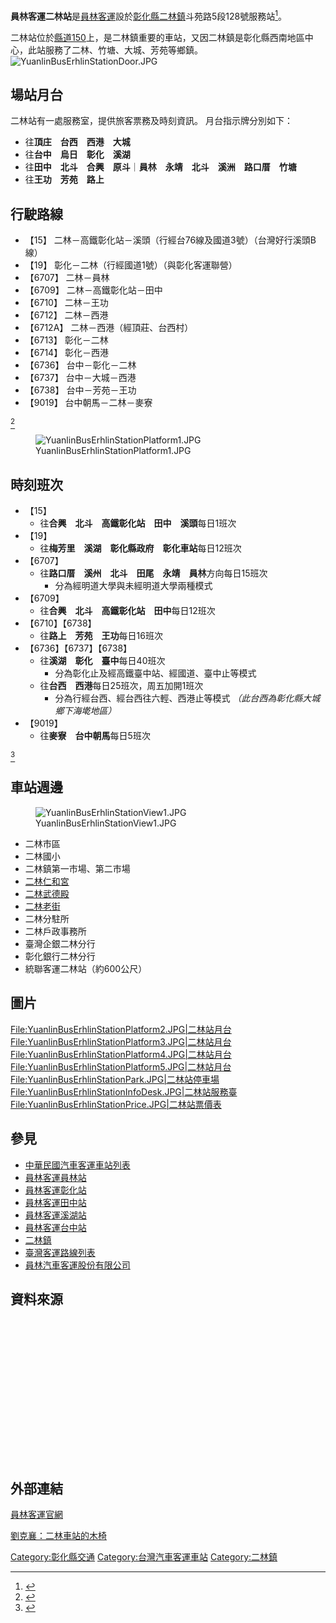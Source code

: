 {{Infobox 轉運站
|name= [[員林客運|員林客運]]二林站
|logo=
|image= [[File:YuanlinBusErhlinStation1.JPG|300px]][[File:YuanlinBusErhlinStation2.JPG|300px]]
|location= {{TWN}}[[彰化縣|彰化縣]][[二林鎮|二林鎮]]
|road= 斗苑路
|opendate= 
|closedate= 
|built= 
|est_completion= 
|howtobuild= 
|floor= 
|use= 員林客運公車路線
|terminate= 
|via= 
}}
'''員林客運二林站'''是[[員林客運|員林客運]]設於[[彰化縣|彰化縣]][[二林鎮|二林鎮]]斗苑路5段128號服務站<ref>{{Cite web |url=http://tw.bizpo.net/node/16502 |title=二林站地址 |accessdate=2011-12-26 |archive-date=2019-05-18 |archive-url=https://web.archive.org/web/20190518223955/https://tw.bizpo.net/node/16502 |dead-url=no }}</ref>。

二林站位於[[縣道150號|縣道150]]上，是二林鎮重要的車站，又因二林鎮是彰化縣西南地區中心，此站服務了二林、竹塘、大城、芳苑等鄉鎮。
[[File:YuanlinBusErhlinStationDoor.JPG|thumb]]

==場站月台==
二林站有一處服務室，提供旅客票務及時刻資訊。
月台指示牌分別如下：
*往'''頂庄　台西　西港　大城'''
*往'''台中　烏日　彰化　溪湖'''
*往'''田中　北斗　合興　原斗'''｜'''員林　永靖　北斗　溪洲　路口厝　竹塘'''
*往'''王功　芳苑　路上'''

==行駛路線==
*【15】 二林－高鐵彰化站－溪頭（行經台76線及國道3號）（台灣好行溪頭B線）
*【19】 彰化－二林（行經國道1號）（與彰化客運聯營）
*【6707】 二林－員林
*【6709】 二林－高鐵彰化站－田中
*【6710】 二林－王功
*【6712】 二林－西港
*【6712A】 二林－西港（經頂莊、台西村）
*【6713】 彰化－二林
*【6714】 彰化－西港
*【6736】 台中－彰化－二林
*【6737】 台中－大城－西港 
*【6738】 台中－芳苑－王功
*【9019】 台中朝馬－二林－麥寮
<ref>{{Cite web |url=http://www.ylbus.com.tw/ie/p03.htm |title=二林站路線 |accessdate=2011-12-26 |archive-date=2006-08-25 |archive-url=https://web.archive.org/web/20060825161414/http://www.ylbus.com.tw/ie/p03.htm |dead-url=yes }}</ref>

[[File:YuanlinBusErhlinStationPlatform1.JPG|thumb]]

==時刻班次==
*【15】
**往'''合興　北斗　高鐵彰化站　田中　溪頭'''每日1班次
*【19】
**往'''梅芳里　溪湖　彰化縣政府　彰化車站'''每日12班次
*【6707】
**往'''路口厝　溪州　北斗　田尾　永靖　員林'''方向每日15班次
***分為經明道大學與未經明道大學兩種模式
*【6709】
**往'''合興　北斗　高鐵彰化站　田中'''每日12班次
*【6710】【6738】
**往'''路上　芳苑　王功'''每日16班次
*【6736】【6737】【6738】
**往'''溪湖　彰化　臺中'''每日40班次
***分為彰化止及經高鐵臺中站、經國道、臺中止等模式
**往'''台西　西港'''每日25班次，周五加開1班次
***分為行經台西、經台西往六輕、西港止等模式  ''（此台西為彰化縣大城鄉下海墘地區）''
*【9019】
**往'''麥寮　台中朝馬'''每日5班次
<ref>{{Cite web |url=http://www.ylbus.com.tw/ie/p03_d01.htm |title=二林站時刻 |accessdate=2011-12-26 |archive-date=2011-09-27 |archive-url=https://web.archive.org/web/20110927083643/http://www.ylbus.com.tw/ie/p03_d01.htm |dead-url=yes }}</ref>

==車站週邊==
[[File:YuanlinBusErhlinStationView1.JPG|thumb]]
*二林市區
*二林國小
*二林鎮第一市場、第二市場
*[[二林仁和宮|二林仁和宮]]
*[[二林武德殿|二林武德殿]]
*[[二林老街|二林老街]]
*二林分駐所
*二林戶政事務所
*臺灣企銀二林分行
*彰化銀行二林分行
*統聯客運二林站（約600公尺）

==圖片==
<gallery>

File:YuanlinBusErhlinStationPlatform2.JPG|二林站月台
File:YuanlinBusErhlinStationPlatform3.JPG|二林站月台
File:YuanlinBusErhlinStationPlatform4.JPG|二林站月台
File:YuanlinBusErhlinStationPlatform5.JPG|二林站月台
File:YuanlinBusErhlinStationPark.JPG|二林站停車場
File:YuanlinBusErhlinStationInfoDesk.JPG|二林站服務臺
File:YuanlinBusErhlinStationPrice.JPG|二林站票價表
</gallery>
== 參見 ==
*[[中華民國汽車客運車站列表|中華民國汽車客運車站列表]]
*[[員林客運員林站|員林客運員林站]]
*[[員林客運彰化站|員林客運彰化站]]
*[[員林客運田中站|員林客運田中站]]
*[[員林客運溪湖站|員林客運溪湖站]]
*[[員林客運台中站|員林客運台中站]]
*[[二林鎮|二林鎮]]
*[[臺灣客運路線列表|臺灣客運路線列表]] 
*[[員林客運|員林汽車客運股份有限公司]]
==資料來源==
<div class="references-small" style="height: 220px; overflow: auto; padding: 3px">
{{reflist|2}}
</div>

==外部連結==
{{commons category|Erlin Bus Station, Yuanlin Bus}}
[http://www.ylbus.com.tw/ 員林客運官網]{{Wayback|url=http://www.ylbus.com.tw/ |date=20200729073204 }}

[https://www.facebook.com/avian007/posts/10206611518708500/ 劉克襄：二林車站的木椅]

{{台灣公路客運業者}}
{{員林客運}}
{{臺灣通}}
{{一卡通}}
{{悠遊卡}}

[[Category:彰化縣交通|Category:彰化縣交通]]
[[Category:台灣汽車客運車站|Category:台灣汽車客運車站]]
[[Category:二林鎮|Category:二林鎮]]